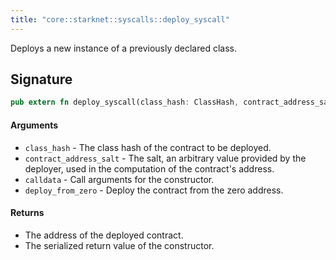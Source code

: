 ```yaml
---
title: "core::starknet::syscalls::deploy_syscall"
---
```


Deploys a new instance of a previously declared class.

## Signature

```rust
pub extern fn deploy_syscall(class_hash: ClassHash, contract_address_salt: felt252, calldata: Span, deploy_from_zero: bool) -> Result), Array> implicits(GasBuiltin, System) nopanic;
```




#### Arguments

- `class_hash` - The class hash of the contract to be deployed.
- `contract_address_salt` - The salt, an arbitrary value provided by the deployer, used in the
computation of the contract's address.
- `calldata` - Call arguments for the constructor.
- `deploy_from_zero` - Deploy the contract from the zero address.
#### Returns

- The address of the deployed contract.
- The serialized return value of the constructor.

